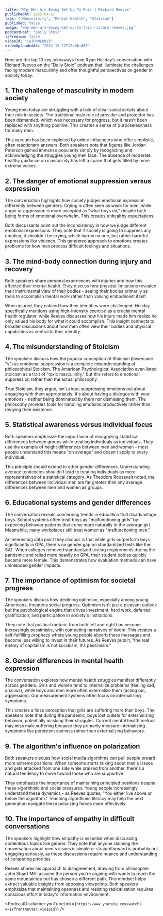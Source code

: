```yaml
---
title: "Why Men Are Being Set Up To Fail | Richard Reeves"
publishedAt: 2025-04-17
tags: ["Masculinity", "Mental Health", "Stoicism"]
published: false
image: "why-men-are-being-set-up-to-fail-richard-reeves.jpg"
podcastHost: "Daily Stoic"
isPremium: false
videoId: "ioJPNNLKKV8"
videoUploadedAt: "2024-12-12T12:00:00Z"
---
```



<PodcastSummaryPageLayout frontmatter={frontmatter}>
Here are the top 10 key takeaways from Ryan Holiday's conversation with Richard Reeves on the "Daily Stoic" podcast that illuminate the challenges facing modern masculinity and offer thoughtful perspectives on gender in society today.

## 1. The challenge of masculinity in modern society

Young men today are struggling with a lack of clear social scripts about their role in society. The traditional male role of provider and protector has been dismantled, which was necessary for progress, but it hasn't been replaced with anything positive. This creates a sense of purposelessness for many men.

This vacuum has been exploited by online influencers who offer simplistic, often reactionary answers. Both speakers note that figures like Jordan Peterson gained immense popularity simply by recognizing and acknowledging the struggles young men face. The absence of moderate, healthy guidance on masculinity has left a space that gets filled by more extreme voices.

## 2. The danger of emotional suppression versus expression

The conversation highlights how society judges emotional expression differently between genders. Crying is often seen as weak for men, while anger or aggression is more accepted as "what boys do," despite both being forms of emotional overwhelm. This creates unhealthy expectations.

Both discussants point out the inconsistency in how we judge different emotional expressions. They note that if society is going to suppress any emotion, it shouldn't be crying, which harms no one, but rather harmful expressions like violence. This gendered approach to emotions creates problems for how men process difficult feelings and situations.

## 3. The mind-body connection during injury and recovery

Both speakers share personal experiences with injuries and how this affected their mental health. They discuss how physical limitations revealed their instrumental view of their bodies - seeing their bodies primarily as tools to accomplish mental work rather than valuing embodiment itself.

When injured, they noticed how their identities were challenged. Holiday specifically mentions using high-intensity exercise as a crucial mental health regulator, while Reeves discusses how his injury made him realize he only valued his body for what it could accomplish. This insight connects to broader discussions about how men often view their bodies and physical capabilities as central to their identity.

## 4. The misunderstanding of Stoicism

The speakers discuss how the popular conception of Stoicism (lowercase "s") as emotional suppression is a complete misunderstanding of philosophical Stoicism. The American Psychological Association even listed stoicism as a trait of "toxic masculinity," but this refers to emotional suppression rather than the actual philosophy.

True Stoicism, they argue, isn't about suppressing emotions but about engaging with them appropriately. It's about having a dialogue with your emotions - neither being dominated by them nor dismissing them. The philosophy provides tools for handling emotions productively rather than denying their existence.

## 5. Statistical awareness versus individual focus

Both speakers emphasize the importance of recognizing statistical differences between groups while treating individuals as individuals. They use the example of height differences between men and women - most people understand this means "on average" and doesn't apply to every individual.

This principle should extend to other gender differences. Understanding average tendencies shouldn't lead to treating individuals as mere representatives of a statistical category. As Theodore Roosevelt noted, the differences between individual men are far greater than any average differences between men and women as groups.

## 6. Educational systems and gender differences

The conversation reveals concerning trends in education that disadvantage boys. School systems often treat boys as "malfunctioning girls" by expecting behavior patterns that come more naturally to the average girl. Meanwhile, many workplaces still treat women as "malfunctioning men."

An interesting data point they discuss is that while girls outperform boys significantly in GPA, there's no gender gap on standardized tests like the SAT. When colleges removed standardized testing requirements during the pandemic and relied more heavily on GPA, their student bodies quickly became more female. This demonstrates how evaluation methods can have unintended gender impacts.

## 7. The importance of optimism for societal progress

The speakers discuss how declining optimism, especially among young Americans, threatens social progress. Optimism isn't just a pleasant outlook but the psychological engine that drives investment, hard work, deferred gratification, and participation in society's institutions.

They note that political rhetoric from both left and right has become increasingly pessimistic, with competing narratives of doom. This creates a self-fulfilling prophecy where young people absorb these messages and become less willing to invest in their futures. As Reeves puts it, "the real enemy of capitalism is not socialism, it's pessimism."

## 8. Gender differences in mental health expression

The conversation explores how mental health struggles manifest differently across genders. Girls and women tend to internalize problems (feeling sad, anxious), while boys and men more often externalize them (acting out, aggression). Our measurement systems often focus on internalizing symptoms.

This creates a false perception that girls are suffering more than boys. The speakers note that during the pandemic, boys lost outlets for externalizing behavior, potentially masking their struggles. Current mental health metrics may miss male suffering because they primarily measure internalizing symptoms like persistent sadness rather than externalizing behaviors.

## 9. The algorithm's influence on polarization

Both speakers discuss how social media algorithms can pull people toward more extreme positions. When someone starts talking about men's issues and gets attacked from one side while praised from another, there's a natural tendency to move toward those who are supportive.

They emphasize the importance of maintaining principled positions despite these algorithmic and social pressures. Young people increasingly understand these dynamics - as Reeves quotes, "You either live above or below the algorithm." Teaching algorithmic literacy may help the next generation navigate these polarizing forces more effectively.

## 10. The importance of empathy in difficult conversations

The speakers highlight how empathy is essential when discussing contentious topics like gender. They note that anyone claiming the conversation about men's issues is simple or straightforward is probably not engaging seriously, as these discussions require nuance and understanding of competing priorities.

Reeves shares his approach to disagreement, drawing from philosopher John Stuart Mill: assume the person you're arguing with wants to reach the same mountaintop but has chosen a different path. This mindset helps extract valuable insights from opposing viewpoints. Both speakers emphasize that maintaining openness and resisting radicalization requires conscious effort in today's information environment.

<PodcastDisclaimer
  youTubeLink={`https://www.youtube.com/watch?v=${frontmatter.videoId}`}
/>

</PodcastSummaryPageLayout>

